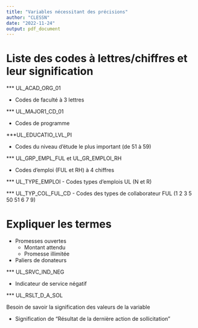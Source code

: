 ```yaml
---
title: "Variables nécessitant des précisions"
author: "CLESSN"
date: "2022-11-24"
output: pdf_document
---
```

# Liste des codes à lettres/chiffres et leur signification 

*** UL_ACAD_ORG_01

- Codes de faculté à 3 lettres


*** UL_MAJOR1_CD_01

- Codes de programme


***UL_EDUCATIO_LVL_PI

- Codes du niveau d’étude le plus important (de 51 à 59)


*** UL_GRP_EMPL_FUL et UL_GR_EMPLOI_RH

- Codes d’emploi (FUL et RH) à 4 chiffres


*** UL_TYPE_EMPLOI
- Codes types d’emplois UL (N et R)


*** UL_TYP_COL_FUL_CD
- Codes des types de collaborateur FUL (1 2 3 5 50 51 6 7 9)




# Expliquer les termes

- Promesses ouvertes
    - Montant attendu
    - Promesse illimitée
    
- Paliers de donateurs

*** UL_SRVC_IND_NEG

- Indicateur de service négatif

*** UL_RSLT_D_A_SOL

Besoin de savoir la signification des valeurs de la variable


- Signification de “Résultat de la dernière action de sollicitation”


